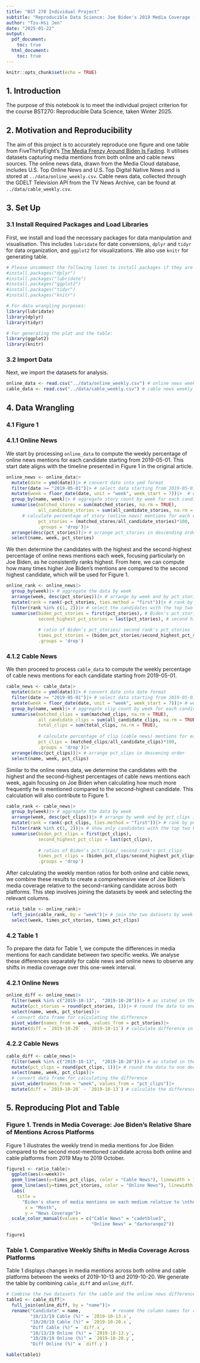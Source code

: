 ```yaml
---
title: "BST 270 Individual Project"
subtitle: "Reproducible Data Science: Joe Biden's 2019 Media Coverage (FiveThirtyEight)"
author: "Tzu-Hsi Jen"
date: "2025-01-22"
output: 
  pdf_document: 
    toc: true
  html_document: 
    toc: true
---
```


```r
knitr::opts_chunk$set(echo = TRUE)
```

## 1. Introduction

The purpose of this notebook is to meet the individual project criterion for the course BST270: Reproducible Data Science, taken Winter 2025.

## 2. Motivation and Reproducibility

The aim of this project is to accurately reproduce one figure and one table from FiveThirtyEight's [The Media Frenzy Around Biden Is Fading](https://fivethirtyeight.com/features/the-media-frenzy-around-biden-is-fading/). It utilises datasets capturing media mentions from both online and cable news sources. The online news data, drawn from the Media Cloud database, includes U.S. Top Online News and U.S. Top Digital Native News and is stored at `../data/online_weekly.csv`. Cable news data, collected through the GDELT Television API from the TV News Archive, can be found at `../data/cable_weekly.csv`.

## 3. Set Up

### 3.1 Install Required Packages and Load Libraries

First, we install and load the necessary packages for data manipulation and visualisation. This includes `lubridate` for date conversions, `dplyr` and `tidyr` for data organization, and `ggplot2` for visualizations. We also use `knitr` for generating table.

```r
# Please uncomment the following lines to install packages if they are not already installed:
#install.packages("dplyr")
#install.packages("lubridate")
#install.packages("ggplot2")
#install.packages("tidyr")
#install.packages("knitr")

# For data wrangling purposes:
library(lubridate)
library(dplyr)
library(tidyr)

# For generating the plot and the table:
library(ggplot2)
library(knitr)
```

### 3.2 Import Data

Next, we import the datasets for analysis.

```r
online_data <- read.csv("../data/online_weekly.csv") # online news weekly data
cable_data <- read.csv("../data/cable_weekly.csv") # cable news weekly data
```

## 4. Data Wrangling

### 4.1 Figure 1

### 4.1.1 Online News

We start by processing `online_data` to compute the weekly percentage of online news mentions for each candidate starting from 2019-05-01. This start date aligns with the timeline presented in Figure 1 in the original article.

```r
online_news <- online_data|>
  mutate(date = ymd(date))|> # convert date into ymd format
  filter(date >= "2019-05-01")|> # select data starting from 2019-05-01 
  mutate(week = floor_date(date, unit = "week", week_start = 7))|>  # week starts from Sunday
  group_by(name, week)|> # aggregate story count by week for each candidate
  summarise(matched_stores = sum(matched_stories, na.rm = TRUE),
            all_candidate_stories = sum(all_candidate_stories, na.rm = TRUE),
      # calculate percentage of story (online news) mentions for each candidate
            pct_stories = (matched_stores/all_candidate_stories)*100,
            .groups = 'drop')|> 
  arrange(desc(pct_stories))|> # arrange pct_stories in descending order
  select(name, week, pct_stories)
```

We then determine the candidates with the highest and the second-highest percentage of online news mentions each week, focusing particularly on Joe Biden, as he consistently ranks highest. From here, we can compute how many times higher Joe Biden's mentions are compared to the second highest candidate, which will be used for Figure 1.

```r
online_rank <- online_news|>
  group_by(week)|> # aggregate the data by week
  arrange(week, desc(pct_stories))|> # arrange by week and by pct_stories in descending order
  mutate(rank = rank(-pct_stories, ties.method = "first"))|> # rank by pct_stories 
  filter(rank %in% c(1, 2))|> # select the candidates with the top two highest pct_stories
  summarise(biden_pct_stories = first(pct_stories), # Biden's pct_stories
            second_highest_pct_stories = last(pct_stories), # second highest pct_stories
            
            # ratio of Biden's pct_stories/ second rank's pct_stories
            times_pct_stories = (biden_pct_stories/second_highest_pct_stories),
            .groups = 'drop') 
```

### 4.1.2 Cable News

We then proceed to process `cable_data` to compute the weekly percentage of cable news mentions for each candidate starting from 2019-05-01.

```r
cable_news <- cable_data|>
  mutate(date = ymd(date))|> # convert date into date format
  filter(date >= "2019-05-01")|> # select data starting from 2019-05-01
  mutate(week = floor_date(date, unit = "week", week_start = 7))|> # week starts from Sunday
  group_by(name, week)|> # aggregate clip count by week for each candidate
  summarise(matched_clips = sum(matched_clips, na.rm = TRUE),
            all_candidate_clips = sum(all_candidate_clips, na.rm = TRUE),
            total_clips = sum(total_clips, na.rm = TRUE),
            
            # calculate percentage of clip (cable news) mentions for each candidate
            pct_clips = (matched_clips/all_candidate_clips)*100,
            .groups = 'drop')|>
  arrange(desc(pct_clips))|> # arrange pct_clips in descening order
  select(name, week, pct_clips)
```

\vspace{1mm}

Similar to the online news data, we determine the candidates with the highest and the second-highest percentages of cable news mentions each week, again focusing on Joe Biden when calculating how much more frequently he is mentioned compared to the second-highest candidate. This calculation will also contribute to Figure 1.

```r
cable_rank <- cable_news|>
  group_by(week)|> # aggregate the data by week
  arrange(week, desc(pct_clips))|> # arrange by week and by pct_clips in descening order
  mutate(rank = rank(-pct_clips, ties.method = "first"))|> # rank by pct_clips 
  filter(rank %in% c(1, 2))|> # show only candidates with the top two highest pct_clips 
  summarise(biden_pct_clips = first(pct_clips),
            second_highest_pct_clips = last(pct_clips),
            
            # ratios of Biden's pct_clips/ second rank's pct_clips
            times_pct_clips = (biden_pct_clips/second_highest_pct_clips),
            .groups = 'drop')
```

\vspace{1mm}

After calculating the weekly mention ratios for both online and cable news, we combine these results to create a comprehensive view of Joe Biden's media coverage relative to the second-ranking candidate across both platforms. This step involves joining the datasets by week and selecting the relevant columns.

```r
ratio_table <- online_rank|>
  left_join(cable_rank, by = "week")|> # join the two datasets by week
  select(week, times_pct_stories, times_pct_clips)
```

### 4.2 Table 1

To prepare the data for Table 1, we compute the differences in media mentions for each candidate between two specific weeks. We analyse these differences separately for cable news and online news to observe any shifts in media coverage over this one-week interval.

### 4.2.1 Online News

```r
online_diff <- online_news|>
  filter(week %in% c("2019-10-13",  "2019-10-20"))|> # as stated in the original Table 1
  mutate(pct_stories = round(pct_stories, 1))|> # round the data to one decimal place
  select(name, week, pct_stories)|>
  # convert data frame for calculating the difference
  pivot_wider(names_from = week, values_from = pct_stories)|>
  mutate(diff = `2019-10-20` - `2019-10-13`) # calculate difference in online news mentioned
```

### 4.2.2 Cable News

```r
cable_diff <- cable_news|>
  filter(week %in% c("2019-10-13",  "2019-10-20"))|> # as stated in the original Table
  mutate(pct_clips = round(pct_clips, 1))|> # round the data to one decimal place
  select(name, week, pct_clips)|>
  # convert data frame for calculating the difference
  pivot_wider(names_from = "week", values_from = "pct_clips")|> 
  mutate(diff = `2019-10-20` - `2019-10-13`) # calculate the difference in cable news mentioned
```

## 5. Reproducing Plot and Table

### Figure 1. Trends in Media Coverage: Joe Biden's Relative Share of Mentions Across Platforms

Figure 1 illustrates the weekly trend in media mentions for Joe Biden compared to the second most-mentioned candidate across both online and cable platforms from 2019 May to 2019 October.

```r
figure1 <- ratio_table|>
  ggplot(aes(x=week))+
  geom_line(aes(y=times_pct_clips, color = "Cable News"), linewidth = 1.2)+
  geom_line(aes(y=times_pct_stories, color = "Online News"), linewidth = 1.2)+
  labs(
    title = 
      "Biden's share of media mentions on each medium relative to \nthe next most-mentioned candidate each week (2019)",
       x = "Month",
       y = "News Coverage")+
  scale_color_manual(values = c("Cable News" = "cadetblue3",
                                "Online News" = "darkorange2"))

figure1
```

### Table 1. Comparative Weekly Shifts in Media Coverage Across Platforms

Table 1 displays changes in media mentions across both online and cable platforms between the weeks of 2019-10-13 and 2019-10-20. We generate the table by combining `cable_diff` and `online_diff`.

```r
# Combine the two datasets for the cable and the online news differences for each candidate
table1 <- cable_diff|>
  full_join(online_diff, by = "name")|> 
  rename("Candidate" = name,            # rename the column names for clarity
         "10/13/19 Cable (%)" = `2019-10-13.x`,
         "10/20/19 Cable (%)" = `2019-10-20.x`,
         "Diff Cable (%)" = `diff.x`,
         "10/13/19 Online (%)" = `2019-10-13.y`,
         "10/20/19 Online (%)" = `2019-10-20.y`,
         "Diff Online (%)" = `diff.y`)

kable(table1)
```
